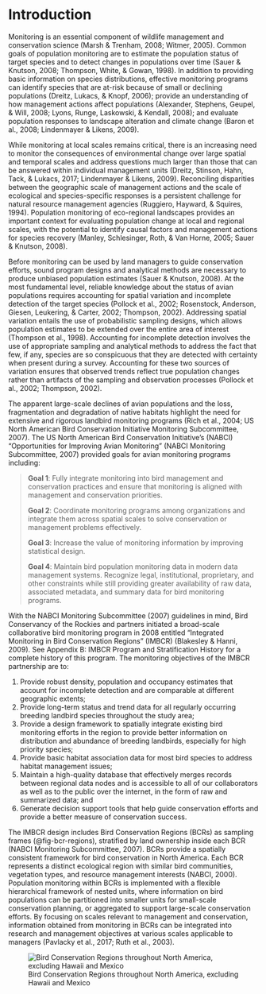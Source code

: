 # Introduction

Monitoring is an essential component of wildlife management and conservation science (Marsh & Trenham, 2008; Witmer, 2005). Common goals of population monitoring are to estimate the population status of target species and to detect changes in populations over time (Sauer & Knutson, 2008; Thompson, White, & Gowan, 1998). In addition to providing basic information on species distributions, effective monitoring programs can identify species that are at-risk because of small or declining populations (Dreitz, Lukacs, & Knopf, 2006); provide an understanding of how management actions affect populations (Alexander, Stephens, Geupel, & Will, 2008; Lyons, Runge, Laskowski, & Kendall, 2008); and evaluate population responses to landscape alteration and climate change (Baron et al., 2008; Lindenmayer & Likens, 2009).

While monitoring at local scales remains critical, there is an increasing need to monitor the consequences of environmental change over large spatial and temporal scales and address questions much larger than those that can be answered within individual management units (Dreitz, Stinson, Hahn, Tack, & Lukacs, 2017; Lindenmayer & Likens, 2009). Reconciling disparities between the geographic scale of management actions and the scale of ecological and species-specific responses is a persistent challenge for natural resource management agencies (Ruggiero, Hayward, & Squires, 1994). Population monitoring of eco-regional landscapes provides an important context for evaluating population change at local and regional scales, with the potential to identify causal factors and management actions for species recovery (Manley, Schlesinger, Roth, & Van Horne, 2005; Sauer & Knutson, 2008).

Before monitoring can be used by land managers to guide conservation efforts, sound program designs and analytical methods are necessary to produce unbiased population estimates (Sauer & Knutson, 2008). At the most fundamental level, reliable knowledge about the status of avian populations requires accounting for spatial variation and incomplete detection of the target species (Pollock et al., 2002; Rosenstock, Anderson, Giesen, Leukering, & Carter, 2002; Thompson, 2002). Addressing spatial variation entails the use of probabilistic sampling designs, which allows population estimates to be extended over the entire area of interest (Thompson et al., 1998). Accounting for incomplete detection involves the use of appropriate sampling and analytical methods to address the fact that few, if any, species are so conspicuous that they are detected with certainty when present during a survey. Accounting for these two sources of variation ensures that observed trends reflect true population changes rather than artifacts of the sampling and observation processes (Pollock et al., 2002; Thompson, 2002).

The apparent large-scale declines of avian populations and the loss, fragmentation and degradation of native habitats highlight the need for extensive and rigorous landbird monitoring programs (Rich et al., 2004; US North American Bird Conservation Initiative Monitoring Subcommittee, 2007). The US North American Bird Conservation Initiative’s (NABCI) “Opportunities for Improving Avian Monitoring” (NABCI Monitoring Subcommittee, 2007) provided goals for avian monitoring programs including:

> **Goal 1**: Fully integrate monitoring into bird management and conservation practices and ensure that monitoring is aligned with management and conservation priorities.  
>
> **Goal 2**: Coordinate monitoring programs among organizations and integrate them across spatial scales to solve conservation or management problems effectively.  
>
> **Goal 3**: Increase the value of monitoring information by improving statistical design.  
>
> **Goal 4**: Maintain bird population monitoring data in modern data management systems. Recognize legal, institutional, proprietary, and other constraints while still providing greater availability of raw data, associated metadata, and summary data for bird monitoring programs.  

With the NABCI Monitoring Subcommittee (2007) guidelines in mind, Bird Conservancy of the Rockies and partners initiated a broad-scale collaborative bird monitoring program in 2008 entitled “Integrated Monitoring in Bird Conservation Regions” (IMBCR) (Blakesley & Hanni, 2009). See Appendix B: IMBCR Program and Stratification History for a complete history of this program. The monitoring objectives of the IMBCR partnership are to:

1. Provide robust density, population and occupancy estimates that account for incomplete detection and are comparable at different geographic extents;
2. Provide long-term status and trend data for all regularly occurring breeding landbird species throughout the study area;
3. Provide a design framework to spatially integrate existing bird monitoring efforts in the region to provide better information on distribution and abundance of breeding landbirds, especially for high priority species;
4. Provide basic habitat association data for most bird species to address habitat management issues;
5. Maintain a high-quality database that effectively merges records between regional data nodes and is accessible to all of our collaborators as well as to the public over the internet, in the form of raw and summarized data; and
6. Generate decision support tools that help guide conservation efforts and provide a better measure of conservation success.

The IMBCR design includes Bird Conservation Regions (BCRs) as sampling frames (@fig-bcr-regions), stratified by land ownership inside each BCR (NABCI Monitoring Subcommittee, 2007). BCRs provide a spatially consistent framework for bird conservation in North America. Each BCR represents a distinct ecological region with similar bird communities, vegetation types, and resource management interests (NABCI, 2000). Population monitoring within BCRs is implemented with a flexible hierarchical framework of nested units, where information on bird populations can be partitioned into smaller units for small-scale conservation planning, or aggregated to support large-scale conservation efforts. By focusing on scales relevant to management and conservation, information obtained from monitoring in BCRs can be integrated into research and management objectives at various scales applicable to managers (Pavlacky et al., 2017; Ruth et al., 2003).

![Bird Conservation Regions throughout North America, excluding Hawaii and Mexico](BCR_Terrestrial.png){#fig-bcr-regions}

